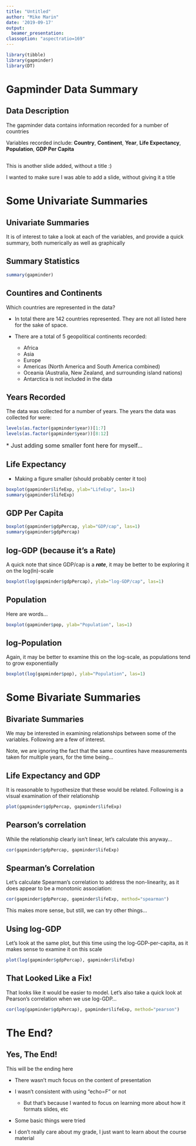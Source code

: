 ```yaml
---
title: "Untitled"
author: "Mike Marin"
date: '2019-09-17'
output: 
  beamer_presentation:
classoption: "aspectratio=169"
---
```



```r
library(tibble)
library(gapminder)
library(DT)
```

# Gapminder Data Summary 

## Data Description

The gapminder data contains information recorded for a number of countries

Variables recorded include: __Country__, __Continent__, __Year__, __Life Expectancy__, __Population__, __GDP Per Capita__

##

This is another slide added, without a title :)

I wanted to make sure I was able to add a slide, without giving it a title


# Some Univariate Summaries

## Univariate Summaries

It is of interest to take a look at each of the variables, and provide a quick summary, both numerically as well as graphically

## Summary Statistics


```r
summary(gapminder)
```


## Countires and Continents

Which countries are represented in the data?  

- In total there are 142 countries represented. They are not all listed here for the sake of space.  

- There are a total of 5 geopolitical continents recorded:
    + Africa
    + Asia
    +  Europe
    + Americas (North America and South America combined)
    + Oceania (Australia, New Zealand, and surrounding island nations)
    + Antarctica is not included in the data


## Years Recorded

The data was collected for a number of years.  The years the data was collected for were:



```r
levels(as.factor(gapminder$year))[1:7]
levels(as.factor(gapminder$year))[8:12]
```



<font size="3">
* Just adding some smaller font here for myself...
</font>

## Life Expectancy

* Making a figure smaller (should probably center it too)

```r
boxplot(gapminder$lifeExp, ylab="LifeExp", las=1)
summary(gapminder$lifeExp)
```


## GDP Per Capita


```r
boxplot(gapminder$gdpPercap, ylab="GDP/cap", las=1)
summary(gapminder$gdpPercap)
```

## log-GDP (because it's a Rate)

A quick note that since GDP/cap is a _**rate**_, it may be better to be exploring it on the log(ln)-scale

```r
boxplot(log(gapminder$gdpPercap), ylab="log-GDP/cap", las=1)
```


## Population

Here are words...

```r
boxplot(gapminder$pop, ylab="Population", las=1)
```


## log-Population

Again, it may be better to examine this on the log-scale, as populations tend to grow exponentially

```r
boxplot(log(gapminder$pop), ylab="Population", las=1)
```



# Some Bivariate Summaries

## Bivariate Summaries

We may be interested in examining relationships between some of the variables.  Following are a few of interest.

Note, we are ignoring the fact that the same countires have measurements taken for multiple years, for the time being...

## Life Expectancy and GDP

It is reasonable to hypothesize that these would be related.  Following is a visual examination of their relationship

```r
plot(gapminder$gdpPercap, gapminder$lifeExp)
```

## Pearson's correlation

While the relationship clearly isn't linear, let's calculate this anyway...

```r
cor(gapminder$gdpPercap, gapminder$lifeExp)
```

## Spearman's Correlation

Let's calculate Spearman's correlation to address the non-linearity, as it does appear to be a monotonic association:

```r
cor(gapminder$gdpPercap, gapminder$lifeExp, method="spearman")
```

This makes more sense, but still, we can try other things...

## Using log-GDP


Let's look at the same plot, but this time using the log-GDP-per-capita, as it makes sense to examine it on this scale

```r
plot(log(gapminder$gdpPercap), gapminder$lifeExp)
```

## That Looked Like a Fix!

That looks like it would be easier to model.  Let's also take a quick look at Pearson's correlation when we use log-GDP...

```r
cor(log(gapminder$gdpPercap), gapminder$lifeExp, method="pearson")
```

# The End?

## Yes, The End!

This will be the ending here

* There wasn't much focus on the content of presentation

- I wasn't consistent with using "echo=F" or not

    - But that's because I wanted to focus on learning more about how it formats slides, etc

- Some basic things were tried

- I don't really care about my grade, I just want to learn about the course material




